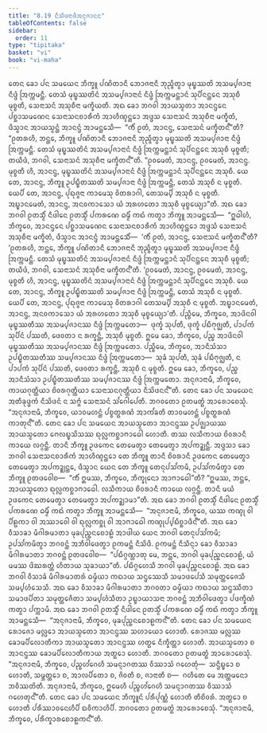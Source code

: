 ```yaml
---
title: "8.19 ᨶᩥᩈᩦᨴᨶᩣᨴᩥᩋᨶᩩᨩᩣᨶᨶ"
tableOfContents: false
sidebar:
  order: 11
type: "tipitaka"
basket: "vi"
book: "vi-maha"
---
```



<DynamicBreadcrumb />

<Division number="353" book="vi-maha">

<Paragraph number="1669" book="vi-maha">
ᨲᩮᨶ ᨡᩮᩣ ᨸᨶ ᩈᨾᨿᩮᨶ ᨽᩥᨠ᩠ᨡᩪ ᨸᨱᩦᨲᩣᨶᩥ ᨽᩮᩣᨩᨶᩣᨶᩥ ᨽᩩᨬ᩠ᨩᩥᨲ᩠ᩅᩣ ᨾᩩᨭ᩠ᨮᩔᨲᩦ ᩋᩈᨾ᩠ᨸᨩᩣᨶᩣ ᨶᩥᨴ᩠ᨴᩴ ᩒᨠ᩠ᨠᨾᨶ᩠ᨲᩥ. ᨲᩮᩈᩴ ᨾᩩᨭ᩠ᨮᩔᨲᩦᨶᩴ ᩋᩈᨾ᩠ᨸᨩᩣᨶᩣᨶᩴ ᨶᩥᨴ᩠ᨴᩴ ᩒᨠ᩠ᨠᨾᨶ᩠ᨲᩣᨶᩴ ᩈᩩᨸᩥᨶᨶ᩠ᨲᩮᨶ ᩋᩈᩩᨧᩥ ᨾᩩᨧ᩠ᨧᨲᩥ, ᩈᩮᨶᩣᩈᨶᩴ ᩋᩈᩩᨧᩥᨶᩣ ᨾᨠ᩠ᨡᩥᨿᨲᩥ. ᩋᨳ ᨡᩮᩣ ᨽᨣᩅᩤ ᩋᩣᨿᩈ᩠ᨾᨲᩣ ᩋᩣᨶᨶ᩠ᨴᩮᨶ ᨸᨧ᩠ᨨᩣᩈᨾᨱᩮᨶ ᩈᩮᨶᩣᩈᨶᨧᩣᩁᩥᨠᩴ ᩋᩣᩉᩥᨱ᩠ᨯᨶ᩠ᨲᩮᩣ ᩋᨴ᩠ᨴᩈ ᩈᩮᨶᩣᩈᨶᩴ ᩋᩈᩩᨧᩥᨶᩣ ᨾᨠ᩠ᨡᩥᨲᩴ, ᨴᩥᩈ᩠ᩅᩣᨶ ᩋᩣᨿᩈ᩠ᨾᨶ᩠ᨲᩴ ᩋᩣᨶᨶ᩠ᨴᩴ ᩋᩣᨾᨶ᩠ᨲᩮᩈᩥ—  “ᨠᩥᩴ ᩑᨲᩴ, ᩋᩣᨶᨶ᩠ᨴ, ᩈᩮᨶᩣᩈᨶᩴ ᨾᨠ᩠ᨡᩥᨲᨶ᩺”ᨲᩥ? “ᩑᨲᩁᩉᩥ, ᨽᨶ᩠ᨲᩮ, ᨽᩥᨠ᩠ᨡᩪ ᨸᨱᩦᨲᩣᨶᩥ ᨽᩮᩣᨩᨶᩣᨶᩥ ᨽᩩᨬ᩠ᨩᩥᨲ᩠ᩅᩣ ᨾᩩᨭ᩠ᨮᩔᨲᩦ ᩋᩈᨾ᩠ᨸᨩᩣᨶᩣ ᨶᩥᨴ᩠ᨴᩴ ᩒᨠ᩠ᨠᨾᨶ᩠ᨲᩥ. ᨲᩮᩈᩴ ᨾᩩᨭ᩠ᨮᩔᨲᩦᨶᩴ ᩋᩈᨾ᩠ᨸᨩᩣᨶᩣᨶᩴ ᨶᩥᨴ᩠ᨴᩴ ᩒᨠ᩠ᨠᨾᨶ᩠ᨲᩣᨶᩴ ᩈᩩᨸᩥᨶᨶ᩠ᨲᩮᨶ ᩋᩈᩩᨧᩥ ᨾᩩᨧ᩠ᨧᨲᩥ; ᨲᨿᩥᨴᩴ, ᨽᨣᩅᩤ, ᩈᩮᨶᩣᩈᨶᩴ ᩋᩈᩩᨧᩥᨶᩣ ᨾᨠ᩠ᨡᩥᨲᨶ᩺”ᨲᩥ. “ᩑᩅᨾᩮᨲᩴ, ᩋᩣᨶᨶ᩠ᨴ, ᩑᩅᨾᩮᨲᩴ, ᩋᩣᨶᨶ᩠ᨴ. ᨾᩩᨧ᩠ᨧᨲᩥ ᩉᩥ, ᩋᩣᨶᨶ᩠ᨴ, ᨾᩩᨭ᩠ᨮᩔᨲᩦᨶᩴ ᩋᩈᨾ᩠ᨸᨩᩣᨶᩣᨶᩴ ᨶᩥᨴ᩠ᨴᩴ ᩒᨠ᩠ᨠᨾᨶ᩠ᨲᩣᨶᩴ ᩈᩩᨸᩥᨶᨶ᩠ᨲᩮᨶ ᩋᩈᩩᨧᩥ. ᨿᩮ ᨲᩮ, ᩋᩣᨶᨶ᩠ᨴ, ᨽᩥᨠ᩠ᨡᩪ ᩏᨸᨭ᩠ᨮᩥᨲᩔᨲᩦ ᩈᨾ᩠ᨸᨩᩣᨶᩣ ᨶᩥᨴ᩠ᨴᩴ ᩒᨠ᩠ᨠᨾᨶ᩠ᨲᩥ, ᨲᩮᩈᩴ ᩋᩈᩩᨧᩥ ᨶ ᨾᩩᨧ᩠ᨧᨲᩥ. ᨿᩮᨸᩥ ᨲᩮ, ᩋᩣᨶᨶ᩠ᨴ, ᨸᩩᨳᩩᨩ᩠ᨩᨶᩣ ᨠᩣᨾᩮᩈᩩ ᩅᩦᨲᩁᩣᨣᩤ, ᨲᩮᩈᨾ᩠ᨸᩥ ᩋᩈᩩᨧᩥ ᨶ ᨾᩩᨧ᩠ᨧᨲᩥ. ᩋᨭ᩠ᨮᩣᨶᨾᩮᨲᩴ, ᩋᩣᨶᨶ᩠ᨴ, ᩋᨶᩅᨠᩣᩈᩮᩣ ᨿᩴ ᩋᩁᩉᨲᩮᩣ ᩋᩈᩩᨧᩥ ᨾᩩᨧ᩠ᨧᩮᨿ᩠ᨿᩣ”ᨲᩥ.
</Paragraph>

<Paragraph number="1670" book="vi-maha">
ᩋᨳ ᨡᩮᩣ ᨽᨣᩅᩤ ᩑᨲᩈ᩠ᨾᩥᩴ ᨶᩥᨴᩤᨶᩮ ᩑᨲᩈ᩠ᨾᩥᩴ ᨸᨠᩁᨱᩮ ᨵᨾ᩠ᨾᩥᩴ ᨠᨳᩴ ᨠᨲ᩠ᩅᩣ ᨽᩥᨠ᩠ᨡᩪ ᩋᩣᨾᨶ᩠ᨲᩮᩈᩥ—  “ᩍᨵᩤᩉᩴ, ᨽᩥᨠ᩠ᨡᩅᩮ, ᩋᩣᨶᨶ᩠ᨴᩮᨶ ᨸᨧ᩠ᨨᩣᩈᨾᨱᩮᨶ ᩈᩮᨶᩣᩈᨶᨧᩣᩁᩥᨠᩴ ᩋᩣᩉᩥᨱ᩠ᨯᨶ᩠ᨲᩮᩣ ᩋᨴ᩠ᨴᩈᩴ ᩈᩮᨶᩣᩈᨶᩴ ᩋᩈᩩᨧᩥᨶᩣ ᨾᨠ᩠ᨡᩥᨲᩴ, ᨴᩥᩈ᩠ᩅᩣᨶ ᩋᩣᨶᨶ᩠ᨴᩴ ᩋᩣᨾᨶ᩠ᨲᩮᩈᩥᩴ—  ‘ᨠᩥᩴ ᩑᨲᩴ, ᩋᩣᨶᨶ᩠ᨴ, ᩈᩮᨶᩣᩈᨶᩴ ᨾᨠ᩠ᨡᩥᨲᨶ᩺’ᨲᩥ? ‘ᩑᨲᩁᩉᩥ, ᨽᨶ᩠ᨲᩮ, ᨽᩥᨠ᩠ᨡᩪ ᨸᨱᩦᨲᩣᨶᩥ ᨽᩮᩣᨩᨶᩣᨶᩥ ᨽᩩᨬ᩠ᨩᩥᨲ᩠ᩅᩣ ᨾᩩᨭ᩠ᨮᩔᨲᩦ ᩋᩈᨾ᩠ᨸᨩᩣᨶᩣ ᨶᩥᨴ᩠ᨴᩴ ᩒᨠ᩠ᨠᨾᨶ᩠ᨲᩥ. ᨲᩮᩈᩴ ᨾᩩᨭ᩠ᨮᩔᨲᩦᨶᩴ ᩋᩈᨾ᩠ᨸᨩᩣᨶᩣᨶᩴ ᨶᩥᨴ᩠ᨴᩴ ᩒᨠ᩠ᨠᨾᨶ᩠ᨲᩣᨶᩴ ᩈᩩᨸᩥᨶᨶ᩠ᨲᩮᨶ ᩋᩈᩩᨧᩥ ᨾᩩᨧ᩠ᨧᨲᩥ; ᨲᨿᩥᨴᩴ, ᨽᨣᩅᩤ, ᩈᩮᨶᩣᩈᨶᩴ ᩋᩈᩩᨧᩥᨶᩣ ᨾᨠ᩠ᨡᩥᨲᨶ᩺’ᨲᩥ. ‘ᩑᩅᨾᩮᨲᩴ, ᩋᩣᨶᨶ᩠ᨴ, ᩑᩅᨾᩮᨲᩴ, ᩋᩣᨶᨶ᩠ᨴ, ᨾᩩᨧ᩠ᨧᨲᩥ ᩉᩥ, ᩋᩣᨶᨶ᩠ᨴ, ᨾᩩᨭ᩠ᨮᩔᨲᩦᨶᩴ ᩋᩈᨾ᩠ᨸᨩᩣᨶᩣᨶᩴ ᨶᩥᨴ᩠ᨴᩴ ᩒᨠ᩠ᨠᨾᨶ᩠ᨲᩣᨶᩴ ᩈᩩᨸᩥᨶᨶ᩠ᨲᩮᨶ ᩋᩈᩩᨧᩥ. ᨿᩮ ᨲᩮ, ᩋᩣᨶᨶ᩠ᨴ, ᨽᩥᨠ᩠ᨡᩪ ᩏᨸᨭ᩠ᨮᩥᨲᩔᨲᩦ ᩈᨾ᩠ᨸᨩᩣᨶᩣ ᨶᩥᨴ᩠ᨴᩴ ᩒᨠ᩠ᨠᨾᨶ᩠ᨲᩥ, ᨲᩮᩈᩴ ᩋᩈᩩᨧᩥ ᨶ ᨾᩩᨧ᩠ᨧᨲᩥ. ᨿᩮᨸᩥ ᨲᩮ, ᩋᩣᨶᨶ᩠ᨴ, ᨸᩩᨳᩩᨩ᩠ᨩᨶᩣ ᨠᩣᨾᩮᩈᩩ ᩅᩦᨲᩁᩣᨣᩤ ᨲᩮᩈᨾ᩠ᨸᩥ ᩋᩈᩩᨧᩥ ᨶ ᨾᩩᨧ᩠ᨧᨲᩥ. ᩋᨭ᩠ᨮᩣᨶᨾᩮᨲᩴ, ᩋᩣᨶᨶ᩠ᨴ, ᩋᨶᩅᨠᩣᩈᩮᩣ ᨿᩴ ᩋᩁᩉᨲᩮᩣ ᩋᩈᩩᨧᩥ ᨾᩩᨧ᩠ᨧᩮᨿ᩠ᨿᩣ’ᨲᩥ.
</Paragraph>

<Paragraph number="1671" book="vi-maha">
ᨸᨬ᩠ᨧᩥᨾᩮ, ᨽᩥᨠ᩠ᨡᩅᩮ, ᩋᩣᨴᩦᨶᩅᩤ ᨾᩩᨭ᩠ᨮᩔᨲᩥᩔ ᩋᩈᨾ᩠ᨸᨩᩣᨶᩔ ᨶᩥᨴ᩠ᨴᩴ ᩒᨠ᩠ᨠᨾᨲᩮᩣ—  ᨴᩩᨠ᩠ᨡᩴ ᩈᩩᨸᨲᩥ, ᨴᩩᨠ᩠ᨡᩴ ᨸᨭᩥᨻᩩᨩ᩠ᨫᨲᩥ, ᨸᩣᨸᨠᩴ ᩈᩩᨸᩥᨶᩴ ᨸᩔᨲᩥ, ᨴᩮᩅᨲᩣ ᨶ ᩁᨠ᩠ᨡᨶ᩠ᨲᩥ, ᩋᩈᩩᨧᩥ ᨾᩩᨧ᩠ᨧᨲᩥ. ᩍᨾᩮ ᨡᩮᩣ, ᨽᩥᨠ᩠ᨡᩅᩮ, ᨸᨬ᩠ᨧ ᩋᩣᨴᩦᨶᩅᩤ ᨾᩩᨭ᩠ᨮᩔᨲᩥᩔ ᩋᩈᨾ᩠ᨸᨩᩣᨶᩔ ᨶᩥᨴ᩠ᨴᩴ ᩒᨠ᩠ᨠᨾᨲᩮᩣ.
</Paragraph>

<Paragraph number="1672" book="vi-maha">
ᨸᨬ᩠ᨧᩥᨾᩮ, ᨽᩥᨠ᩠ᨡᩅᩮ, ᩋᩣᨶᩥᩈᩴᩈᩣ ᩏᨸᨭ᩠ᨮᩥᨲᩔᨲᩥᩔ ᩈᨾ᩠ᨸᨩᩣᨶᩔ ᨶᩥᨴ᩠ᨴᩴ ᩒᨠ᩠ᨠᨾᨲᩮᩣ—  ᩈᩩᨡᩴ ᩈᩩᨸᨲᩥ, ᩈᩩᨡᩴ ᨸᨭᩥᨻᩩᨩ᩠ᨫᨲᩥ, ᨶ ᨸᩣᨸᨠᩴ ᩈᩩᨸᩥᨶᩴ ᨸᩔᨲᩥ, ᨴᩮᩅᨲᩣ ᩁᨠ᩠ᨡᨶ᩠ᨲᩥ, ᩋᩈᩩᨧᩥ ᨶ ᨾᩩᨧ᩠ᨧᨲᩥ. ᩍᨾᩮ ᨡᩮᩣ, ᨽᩥᨠ᩠ᨡᩅᩮ, ᨸᨬ᩠ᨧ ᩋᩣᨶᩥᩈᩴᩈᩣ ᩏᨸᨭ᩠ᨮᩥᨲᩔᨲᩥᩔ ᩈᨾ᩠ᨸᨩᩣᨶᩔ ᨶᩥᨴ᩠ᨴᩴ ᩒᨠ᩠ᨠᨾᨲᩮᩣ.
</Paragraph>

<Paragraph number="1673" book="vi-maha">
ᩋᨶᩩᨩᩣᨶᩣᨾᩥ, ᨽᩥᨠ᩠ᨡᩅᩮ, ᨠᩣᨿᨣᩩᨲ᩠ᨲᩥᨿᩣ ᨧᩦᩅᩁᨣᩩᨲ᩠ᨲᩥᨿᩣ ᩈᩮᨶᩣᩈᨶᨣᩩᨲ᩠ᨲᩥᨿᩣ ᨶᩥᩈᩦᨴᨶᨶ᩺”ᨲᩥ.
</Paragraph>

<Paragraph number="1674" book="vi-maha">
ᨲᩮᨶ ᨡᩮᩣ ᨸᨶ ᩈᨾᨿᩮᨶ ᩋᨲᩥᨡᩩᨴ᩠ᨴᨠᩴ ᨶᩥᩈᩦᨴᨶᩴ ᨶ ᩈᨻ᩠ᨻᩴ ᩈᩮᨶᩣᩈᨶᩴ ᩈᩘᨣᩮᩤᨸᩮᨲᩥ. ᨽᨣᩅᨲᩮᩣ ᩑᨲᨾᨲ᩠ᨳᩴ ᩋᩣᩁᩮᩣᨧᩮᩈᩩᩴ. “ᩋᨶᩩᨩᩣᨶᩣᨾᩥ, ᨽᩥᨠ᩠ᨡᩅᩮ, ᨿᩣᩅᨾᩉᨶ᩠ᨲᩴ ᨸᨧ᩠ᨧᨲ᩠ᨳᩁᨱᩴ ᩋᩣᨠᩘᨡᨲᩥ ᨲᩣᩅᨾᩉᨶ᩠ᨲᩴ ᨸᨧ᩠ᨧᨲ᩠ᨳᩁᨱᩴ ᨠᩣᨲᩩᨶ᩺”ᨲᩥ.
</Paragraph>

</Division>
<Division number="354" book="vi-maha">

<Paragraph number="1675" book="vi-maha">
ᨲᩮᨶ ᨡᩮᩣ ᨸᨶ ᩈᨾᨿᩮᨶ ᩋᩣᨿᩈ᩠ᨾᨲᩮᩣ ᩋᩣᨶᨶ᩠ᨴᩔ ᩏᨸᨩ᩠ᨫᩣᨿᩔ ᩋᩣᨿᩈ᩠ᨾᨲᩮᩣ ᨻᩮᩃᨭ᩠ᨮᩈᩦᩈᩔ ᨳᩩᩃᩖᨠᨧ᩠ᨨᩣᨻᩣᨵᩮᩤ ᩉᩮᩣᨲᩥ. ᨲᩔ ᩃᩈᩥᨠᩣᨿ ᨧᩦᩅᩁᩣᨶᩥ ᨠᩣᨿᩮ ᩃᨣ᩠ᨣᨶ᩠ᨲᩥ. ᨲᩣᨶᩥ ᨽᩥᨠ᩠ᨡᩪ ᩏᨴᨠᩮᨶ ᨲᩮᨾᩮᨲ᩠ᩅᩣ ᨲᩮᨾᩮᨲ᩠ᩅᩣ ᩋᨸᨠᨯ᩠ᨰᨶ᩠ᨲᩥ. ᩋᨴ᩠ᨴᩈᩣ ᨡᩮᩣ ᨽᨣᩅᩤ ᩈᩮᨶᩣᩈᨶᨧᩣᩁᩥᨠᩴ ᩋᩣᩉᩥᨱ᩠ᨯᨶ᩠ᨲᩮᩣ ᨲᩮ ᨽᩥᨠ᩠ᨡᩪ ᨲᩣᨶᩥ ᨧᩦᩅᩁᩣᨶᩥ ᩏᨴᨠᩮᨶ ᨲᩮᨾᩮᨲ᩠ᩅᩣ ᨲᩮᨾᩮᨲ᩠ᩅᩣ ᩋᨸᨠᨯ᩠ᨰᨶ᩠ᨲᩮ, ᨴᩥᩈ᩠ᩅᩣᨶ ᨿᩮᨶ ᨲᩮ ᨽᩥᨠ᩠ᨡᩪ ᨲᩮᨶᩩᨸᩈᩘᨠᨾᩥ, ᩏᨸᩈᩘᨠᨾᩥᨲ᩠ᩅᩣ ᨲᩮ ᨽᩥᨠ᩠ᨡᩪ ᩑᨲᨴᩅᩮᩤᨧ—  “ᨠᩥᩴ ᩍᨾᩔ, ᨽᩥᨠ᩠ᨡᩅᩮ, ᨽᩥᨠ᩠ᨡᩩᨶᩮᩣ ᩋᩣᨻᩣᨵᩮᩤ”ᨲᩥ? “ᩍᨾᩔ, ᨽᨶ᩠ᨲᩮ, ᩋᩣᨿᩈ᩠ᨾᨲᩮᩣ ᨳᩩᩃᩖᨠᨧ᩠ᨨᩣᨻᩣᨵᩮᩤ. ᩃᩈᩥᨠᩣᨿ ᨧᩦᩅᩁᩣᨶᩥ ᨠᩣᨿᩮ ᩃᨣ᩠ᨣᨶ᩠ᨲᩥ. ᨲᩣᨶᩥ ᨾᨿᩴ ᩏᨴᨠᩮᨶ ᨲᩮᨾᩮᨲ᩠ᩅᩣ ᨲᩮᨾᩮᨲ᩠ᩅᩣ ᩋᨸᨠᨯ᩠ᨰᩣᨾᩣ”ᨲᩥ. ᩋᨳ ᨡᩮᩣ ᨽᨣᩅᩤ ᩑᨲᩈ᩠ᨾᩥᩴ ᨶᩥᨴᩤᨶᩮ ᩑᨲᩈ᩠ᨾᩥᩴ ᨸᨠᩁᨱᩮ ᨵᨾ᩠ᨾᩥᩴ ᨠᨳᩴ ᨠᨲ᩠ᩅᩣ ᨽᩥᨠ᩠ᨡᩪ ᩋᩣᨾᨶ᩠ᨲᩮᩈᩥ—  “ᩋᨶᩩᨩᩣᨶᩣᨾᩥ, ᨽᩥᨠ᩠ᨡᩅᩮ, ᨿᩔ ᨠᨱ᩠ᨯᩩ ᩅᩤ ᨸᩥᩊᨠᩣ ᩅᩤ ᩋᩔᩣᩅᩮᩤ ᩅᩤ ᨳᩩᩃᩖᨠᨧ᩠ᨨᩩ ᩅᩤ ᩋᩣᨻᩣᨵᩮᩤ ᨠᨱ᩠ᨯᩩᨸ᩠ᨸᨭᩥᨧ᩠ᨨᩣᨴᩥᨶ᩺”ᨲᩥ.
</Paragraph>

</Division>
<Division number="355" book="vi-maha">

<Paragraph number="1676" book="vi-maha">
ᩋᨳ ᨡᩮᩣ ᩅᩥᩈᩣᨡᩣ ᨾᩥᨣᩤᩁᨾᩣᨲᩣ ᨾᩩᨡᨸᩩᨬ᩠ᨨᨶᨧᩮᩣᩊᩴ ᩋᩣᨴᩤᨿ ᨿᩮᨶ ᨽᨣᩅᩤ ᨲᩮᨶᩩᨸᩈᩘᨠᨾᩥ; ᩏᨸᩈᩘᨠᨾᩥᨲ᩠ᩅᩣ ᨽᨣᩅᨶ᩠ᨲᩴ ᩋᨽᩥᩅᩤᨴᩮᨲ᩠ᩅᩣ ᩑᨠᨾᨶ᩠ᨲᩴ ᨶᩥᩈᩦᨴᩥ. ᩑᨠᨾᨶ᩠ᨲᩴ ᨶᩥᩈᩥᨶ᩠ᨶᩣ ᨡᩮᩣ ᩅᩥᩈᩣᨡᩣ ᨾᩥᨣᩤᩁᨾᩣᨲᩣ ᨽᨣᩅᨶ᩠ᨲᩴ ᩑᨲᨴᩅᩮᩤᨧ—  “ᨸᨭᩥᨣ᩠ᨣᨱ᩠ᩉᩣᨲᩩ ᨾᩮ, ᨽᨶ᩠ᨲᩮ, ᨽᨣᩅᩤ ᨾᩩᨡᨸᩩᨬ᩠ᨨᨶᨧᩮᩣᩊᩴ, ᨿᩴ ᨾᨾᩔ ᨴᩦᨥᩁᨲ᩠ᨲᩴ ᩉᩥᨲᩣᨿ ᩈᩩᨡᩣᨿᩣ”ᨲᩥ. ᨸᨭᩥᨣ᩠ᨣᩉᩮᩈᩥ ᨽᨣᩅᩤ ᨾᩩᨡᨸᩩᨬ᩠ᨨᨶᨧᩮᩣᩊᩴ. ᩋᨳ ᨡᩮᩣ ᨽᨣᩅᩤ ᩅᩥᩈᩣᨡᩴ ᨾᩥᨣᩤᩁᨾᩣᨲᩁᩴ ᨵᨾ᩠ᨾᩥᨿᩣ ᨠᨳᩣᨿ ᩈᨶ᩠ᨴᩔᩮᩈᩥ ᩈᨾᩣᨴᨸᩮᩈᩥ ᩈᨾᩩᨲ᩠ᨲᩮᨩᩮᩈᩥ ᩈᨾ᩠ᨸᩉᩴᩈᩮᩈᩥ. ᩋᨳ ᨡᩮᩣ ᩅᩥᩈᩣᨡᩣ ᨾᩥᨣᩤᩁᨾᩣᨲᩣ ᨽᨣᩅᨲᩣ ᨵᨾ᩠ᨾᩥᨿᩣ ᨠᨳᩣᨿ ᩈᨶ᩠ᨴᩔᩥᨲᩣ ᩈᨾᩣᨴᨸᩥᨲᩣ ᩈᨾᩩᨲ᩠ᨲᩮᨩᩥᨲᩣ ᩈᨾ᩠ᨸᩉᩴᩈᩥᨲᩣ ᩏᨭ᩠ᨮᩣᨿᩣᩈᨶᩣ ᨽᨣᩅᨶ᩠ᨲᩴ ᩋᨽᩥᩅᩤᨴᩮᨲ᩠ᩅᩣ ᨸᨴᨠ᩠ᨡᩥᨱᩴ ᨠᨲ᩠ᩅᩣ ᨸᨠ᩠ᨠᩣᨾᩥ. ᩋᨳ ᨡᩮᩣ ᨽᨣᩅᩤ ᩑᨲᩈ᩠ᨾᩥᩴ ᨶᩥᨴᩤᨶᩮ ᩑᨲᩈ᩠ᨾᩥᩴ ᨸᨠᩁᨱᩮ ᨵᨾ᩠ᨾᩥᩴ ᨠᨳᩴ ᨠᨲ᩠ᩅᩣ ᨽᩥᨠ᩠ᨡᩪ ᩋᩣᨾᨶ᩠ᨲᩮᩈᩥ—  “ᩋᨶᩩᨩᩣᨶᩣᨾᩥ, ᨽᩥᨠ᩠ᨡᩅᩮ, ᨾᩩᨡᨸᩩᨬ᩠ᨨᨶᨧᩮᩣᩊᨠᨶ᩺”ᨲᩥ.
</Paragraph>

</Division>
<Division number="356" book="vi-maha">

<Paragraph number="1677" book="vi-maha">
ᨲᩮᨶ ᨡᩮᩣ ᨸᨶ ᩈᨾᨿᩮᨶ ᩁᩮᩣᨩᩮᩣ ᨾᩃᩖᩮᩣ ᩋᩣᨿᩈ᩠ᨾᨲᩮᩣ ᩋᩣᨶᨶ᩠ᨴᩔ ᩈᩉᩣᨿᩮᩣ ᩉᩮᩣᨲᩥ. ᩁᩮᩣᨩᩔ ᨾᩃᩖᩔ ᨡᩮᩣᨾᨸᩥᩃᩮᩣᨲᩥᨠᩣ ᩋᩣᨿᩈ᩠ᨾᨲᩮᩣ ᩋᩣᨶᨶ᩠ᨴᩔ ᩉᨲ᩠ᨳᩮ ᨶᩥᨠ᩠ᨡᩥᨲ᩠ᨲᩣ ᩉᩮᩣᨲᩥ. ᩋᩣᨿᩈ᩠ᨾᨲᩮᩣ ᨧ ᩋᩣᨶᨶ᩠ᨴᩔ ᨡᩮᩣᨾᨸᩥᩃᩮᩣᨲᩥᨠᩣᨿ ᩋᨲ᩠ᨳᩮᩣ ᩉᩮᩣᨲᩥ. ᨽᨣᩅᨲᩮᩣ ᩑᨲᨾᨲ᩠ᨳᩴ ᩋᩣᩁᩮᩣᨧᩮᩈᩩᩴ. “ᩋᨶᩩᨩᩣᨶᩣᨾᩥ, ᨽᩥᨠ᩠ᨡᩅᩮ, ᨸᨬ᩠ᨧᩉᩘᨣᩮᩉᩥ ᩈᨾᨶ᩠ᨶᩣᨣᨲᩔ ᩅᩥᩔᩣᩈᩴ ᨣᩉᩮᨲᩩᩴ—  ᩈᨶ᩠ᨴᩥᨭ᩠ᨮᩮᩣ ᨧ ᩉᩮᩣᨲᩥ, ᩈᨾ᩠ᨽᨲ᩠ᨲᩮᩣ ᨧ, ᩋᩣᩃᨸᩥᨲᩮᩣ ᨧ, ᨩᩦᩅᨲᩥ ᨧ, ᨩᩣᨶᩣᨲᩥ ᨧ—  ᨣᩉᩥᨲᩮ ᨾᩮ ᩋᨲ᩠ᨲᨾᨶᩮᩣ ᨽᩅᩥᩔᨲᩦᨲᩥ. ᩋᨶᩩᨩᩣᨶᩣᨾᩥ, ᨽᩥᨠ᩠ᨡᩅᩮ, ᩍᨾᩮᩉᩥ ᨸᨬ᩠ᨧᩉᩘᨣᩮᩉᩥ ᩈᨾᨶ᩠ᨶᩣᨣᨲᩔ ᩅᩥᩔᩣᩈᩴ ᨣᩉᩮᨲᩩᨶ᩺”ᨲᩥ.
</Paragraph>

</Division>
<Division number="357" book="vi-maha">

<Paragraph number="1678" book="vi-maha">
ᨲᩮᨶ ᨡᩮᩣ ᨸᨶ ᩈᨾᨿᩮᨶ ᨽᩥᨠ᩠ᨡᩪᨶᩴ ᨸᩁᩥᨸᩩᨱ᩠ᨱᩴ ᩉᩮᩣᨲᩥ ᨲᩥᨧᩦᩅᩁᩴ. ᩋᨲ᩠ᨳᩮᩣ ᨧ ᩉᩮᩣᨲᩥ ᨸᩁᩥᩔᩣᩅᨶᩮᩉᩥᨸᩥ ᨳᩅᩥᨠᩣᩉᩥᨸᩥ. ᨽᨣᩅᨲᩮᩣ ᩑᨲᨾᨲ᩠ᨳᩴ ᩋᩣᩁᩮᩣᨧᩮᩈᩩᩴ. “ᩋᨶᩩᨩᩣᨶᩣᨾᩥ, ᨽᩥᨠ᩠ᨡᩅᩮ, ᨸᩁᩥᨠ᩠ᨡᩣᩁᨧᩮᩣᩊᨠᨶ᩺”ᨲᩥ.
</Paragraph>
</Division>